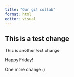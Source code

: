```yaml
---
title: "Our git collab"
format: html
editor: visual
---
```


## This is a test change

This is another test change

Happy Friday!

One more change :)